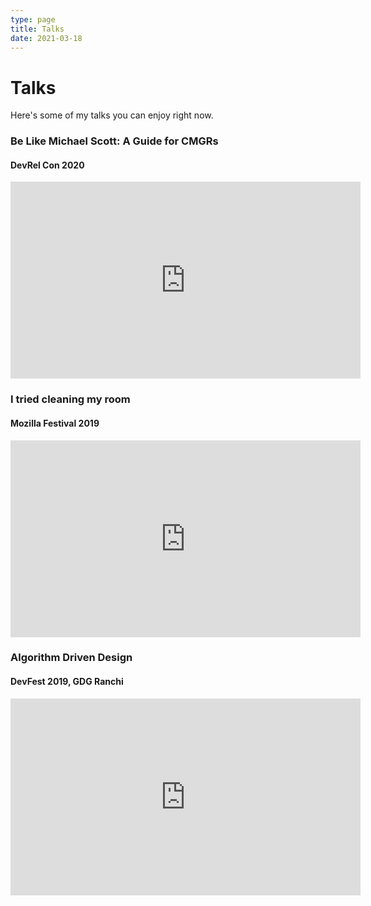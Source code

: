 ```yaml
---
type: page
title: Talks
date: 2021-03-18
---
```


# Talks

Here's some of my talks you can enjoy right now.

### Be Like Michael Scott: A Guide for CMGRs
#### DevRel Con 2020

<iframe width="560" height="315" src="https://www.youtube.com/embed/y1ctLte98DY?start=11052" title="YouTube video player" frameborder="0" allow="accelerometer; autoplay; clipboard-write; encrypted-media; gyroscope; picture-in-picture" allowfullscreen></iframe>

### I tried cleaning my room
#### Mozilla Festival 2019

<iframe width="560" height="315" src="https://www.youtube.com/embed/pvHMyOLaXJY" title="YouTube video player" frameborder="0" allow="accelerometer; autoplay; clipboard-write; encrypted-media; gyroscope; picture-in-picture" allowfullscreen></iframe>

### Algorithm Driven Design
#### DevFest 2019, GDG Ranchi

<iframe width="560" height="315" src="https://www.youtube.com/embed/fpywlSdtvUk" title="YouTube video player" frameborder="0" allow="accelerometer; autoplay; clipboard-write; encrypted-media; gyroscope; picture-in-picture" allowfullscreen></iframe>